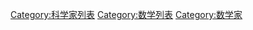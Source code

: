 {{portal box|数学}}

[[Category:科学家列表|Category:科学家列表]]
[[Category:数学列表|Category:数学列表]]
[[Category:数学家|Category:数学家]]